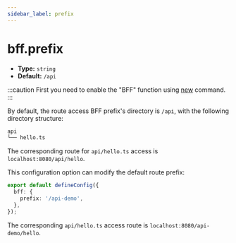 ```yaml
---
sidebar_label: prefix
---
```


# bff.prefix

- **Type:** `string`
- **Default:** `/api`

:::caution
First you need to enable the "BFF" function using [new](/apis/app/commands#modern-new) command.
:::

By default, the route access BFF prefix's directory is `/api`, with the following directory structure:

```bash
api
└── hello.ts
```

The corresponding route for `api/hello.ts` access is `localhost:8080/api/hello`.

This configuration option can modify the default route prefix:

```ts title="modern.config.ts"
export default defineConfig({
  bff: {
    prefix: '/api-demo',
  },
});
```

The corresponding `api/hello.ts` access route is `localhost:8080/api-demo/hello`.
